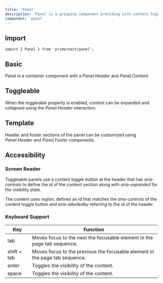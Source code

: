 ```yaml
---
title: 'Panel'
description: 'Panel is a grouping component providing with content toggle feature.'
component: 'panel'
---
```


## Import

```tsx
import { Panel } from 'primereact/panel';
```

## Basic

Panel is a container component with a _Panel.Header_ and _Panel.Content_.

<DocComponentViewer name="panel:basic-demo" />

## Toggleable

When the _toggleable_ property is enabled, content can be expanded and collapsed using the _Panel.Header_ interaction.

<DocComponentViewer name="panel:toggleable-demo" />

## Template

Header and footer sections of the panel can be customized using _Panel.Header_ and _Panel.Footer_ components.

<DocComponentViewer name="panel:template-demo" />

## Accessibility

### Screen Reader

Toggleable panels use a content toggle button at the header that has _aria-controls_ to define the id of the content section along with _aria-expanded_ for the visibility state.

The content uses _region_, defines an id that matches the _aria-controls_ of the content toggle button and _aria-labelledby_ referring to the id of the header.

### Keyboard Support

| Key         | Function                                                                    |
| ----------- | --------------------------------------------------------------------------- |
| tab         | Moves focus to the next the focusable element in the page tab sequence.     |
| shift + tab | Moves focus to the previous the focusable element in the page tab sequence. |
| enter       | Toggles the visibility of the content.                                      |
| space       | Toggles the visibility of the content.                                      |
